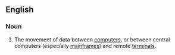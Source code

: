 {{also|datacommunications}}

==English==

===Noun===
{{en-noun|-}}

# {{lb|en|computing}} The movement of data between [[computer]]s, or between central computers (especially [[mainframe]]s) and remote [[terminal]]s.